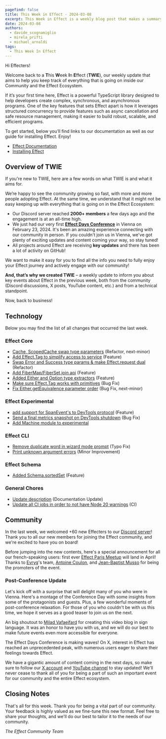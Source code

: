 ```yaml
---
pagefind: false
title: This Week in Effect - 2024-03-08
excerpt: This Week in Effect is a weekly blog post that makes a summary of what happened in the Effect Community and Ecosystem to help you keep track of all the news, features and changes!
date: 2024-03-08
authors:
  - davide_scognamiglio
  - mirela_prifti
  - michael_arnaldi
tags:
  - This Week In Effect
---
```



Hi Effecters!

Welcome back to a **T**his **W**eek **I**n **E**ffect (**TWIE**), our weekly update that aims to help you keep track of everything that is going on inside our Community and the Effect Ecosystem.

If it’s your first time here, Effect is a powerful TypeScript library designed to help developers create complex, synchronous, and asynchronous programs. One of the key features that sets Effect apart is how it leverages structured concurrency to provide features such as async cancellation and safe resource management, making it easier to build robust, scalable, and efficient programs.

To get started, below you’ll find links to our documentation as well as our guide for installing Effect. Enjoy!

- [Effect Documentation](/docs/getting-started/introduction/)
- [Installing Effect](/docs/getting-started/installation/)

## Overview of TWIE

If you're new to TWIE, here are a few words on what TWIE is and what it aims for.

We’re happy to see the community growing so fast, with more and more people adopting Effect. At the same time, we understand that it might not be easy keeping up with everything that is going on in the Effect Ecosystem:

- Our Discord server reached **2000+ members** a few days ago and the engagement is at an all-time high.
- We just had our very first **[Effect Days Conference](/events/effect-days/)** in Vienna on February 23, 2024. It's been an amazing experience connecting with our community in person. If you couldn't join us in Vienna, we've got plenty of exciting updates and content coming your way, so stay tuned!
- All projects around Effect are receiving **key updates** and there has been a lot of activity on GitHub!

We want to make it easy for you to find all the info you need to fully enjoy your Effect journey and actively engage with our community!

**And, that’s why we created TWIE** – a weekly update to inform you about key events about Effect in the previous week, both from the community (Discord discussions, X posts, YouTube content, etc.) and from a technical standpoint.

Now, back to business!

## Technology

Below you may find the list of all changes that occurred the last week.

### Effect Core

- [Cache, ScopedCache swap type parameters](https://github.com/Effect-TS/effect/pull/2239) (Refactor, next-minor)
- [Add Effect.Tag to simplify access to service](https://github.com/Effect-TS/effect/pull/2225) (Feature)
- [Swap Error and Success type params & make Effect.request dual](https://github.com/Effect-TS/effect/pull/2238) (Refactor)
- [Add FiberMap/FiberSet.join api](https://github.com/Effect-TS/effect/pull/2244) (Feature)
- [Added Either and Option type extractors](https://github.com/Effect-TS/effect/pull/2255) (Feature)
- [Make sure Effect.Tag works with primitives](https://github.com/Effect-TS/effect/pull/2257) (Bug Fix)
- [Fix Either.getEquivalence parameter order](https://github.com/Effect-TS/effect/pull/2243) (Bug Fix, next-minor)

### Effect Experimental

- [add support for SpanEvent's to DevTools protocol](https://github.com/Effect-TS/effect/pull/2246) (Feature)
- [Send a final metrics snapshot on DevTools shutdown](https://github.com/Effect-TS/effect/pull/2254) (Bug Fix)
- [Add Machine module to experimental](https://github.com/Effect-TS/effect/pull/2256)

### Effect CLI

- [Remove duplicate word in wizard mode prompt](https://github.com/Effect-TS/effect/pull/2240) (Typo Fix)
- [Print unknown argument errors](https://github.com/Effect-TS/effect/pull/2252) (Minor Improvement)

### Effect Schema

- [Added Schema.sortedSet](https://github.com/Effect-TS/effect/pull/2241) (Feature)

### General Chores

- [Update description](https://github.com/Effect-TS/effect/pull/2245) (Documentation Update)
- [Update all CI jobs in order to not have Node 20 warnings](https://github.com/Effect-TS/effect/pull/2249) (CI)

## Community

In the last week, we welcomed +60 new Effecters to our [Discord server](https://discord.gg/effect-ts)! Thank you to all our new members for joining the Effect community, and we're excited to have you on board!

Before jumping into the new contents, here's a special announcement for all our french-speaking users: first ever [Effect Paris Meetup](https://www.meetup.com/fr-FR/effect-paris/) will land in April! Thanks to [Evryg](https://www.evryg.com)'s team, [Antoine Coulon](https://twitter.com/c9antoine), and [Jean-Baptist Musso](https://twitter.com/jbmusso) for being the promoters of the event.

<Tweet id="1764621821184262629" />

### Post-Conference Update

Let's kick off with a surprise that will delight many of you who were in Vienna. Here's a montage of the Conference Day with some insights from some of the protagonists and guests. Plus, a few wonderful moments of post-conference relaxation. For those of you who couldn't be with us this time, we hope it serves as a good teaser to join us on the next.

<YouTube
  id="https://www.youtube.com/embed/CfbR-1XRlTA?si=hCRw4ORgro9w2wd1"
  title="Effect Days 2024 Recap"
/>

An big shoutout to [Milad Vafaeifard](https://twitter.com/signlanguagete1) for creating this video blog in sign language. It was an honor to have you with us, and we will do our best to make future events even more accessible for everyone.

<YouTube
  id="https://www.youtube.com/embed/zevrZL1hrl4?si=SGlo_H-THn79dkR_"
  title="Effect Days in Vienna [Full Closed Captions]"
/>

The Effect Days Conference is making waves! On X, interest in Effect has reached an unprecedented peak, with numerous users eager to share their feelings towards Effect.

<Tweet id="1764248774187024558" />
<Tweet id="1764954485430890984" />
<Tweet id="1764362764137439738" />

We have a gigantic amount of content coming in the next days, so make sure to follow our [X account](https://twitter.com/EffectTS_) and [YouTube channel](https://www.youtube.com/@effect-ts) to stay updated! We'll never cease to thank all of you for being a part of such an important event for our community and the entire Effect ecosystem.

## Closing Notes

That's all for this week. Thank you for being a vital part of our community. Your feedback is highly valued as we fine-tune this new format. Feel free to share your thoughts, and we'll do our best to tailor it to the needs of our community.

_The Effect Community Team_
